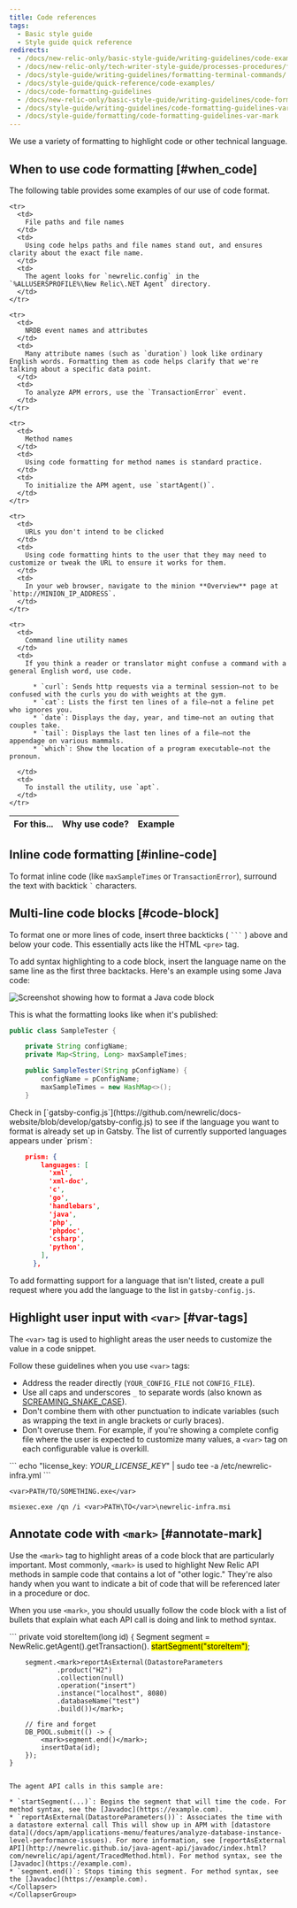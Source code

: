 ```yaml
---
title: Code references
tags:
  - Basic style guide
  - Style guide quick reference
redirects:
  - /docs/new-relic-only/basic-style-guide/writing-guidelines/code-examples
  - /docs/new-relic-only/tech-writer-style-guide/processes-procedures/formatting-terminal-commands
  - /docs/style-guide/writing-guidelines/formatting-terminal-commands/
  - /docs/style-guide/quick-reference/code-examples/
  - /docs/code-formatting-guidelines
  - /docs/new-relic-only/basic-style-guide/writing-guidelines/code-formatting-guidelines
  - /docs/style-guide/writing-guidelines/code-formatting-guidelines-var-mark
  - /docs/style-guide/formatting/code-formatting-guidelines-var-mark
---
```


We use a variety of formatting to highlight code or other technical language. 

## When to use code formatting [#when_code]

The following table provides some examples of our use of code format.

<table>
  <thead>
    <tr>
      <th width={200}>
        For this...
      </th>
      <th>
        Why use code?
      </th>
      <th>
        Example
      </th>
    </tr>
  </thead>

  <tbody>
      
    <tr>
      <td>
        File paths and file names
      </td>
      <td>
        Using code helps paths and file names stand out, and ensures clarity about the exact file name.
      </td>
      <td>
        The agent looks for `newrelic.config` in the `%ALLUSERSPROFILE%\New Relic\.NET Agent` directory.
      </td>
    </tr>

    <tr>
      <td>
        NRDB event names and attributes
      </td>
      <td>
        Many attribute names (such as `duration`) look like ordinary English words. Formatting them as code helps clarify that we're talking about a specific data point.
      </td>
      <td>
        To analyze APM errors, use the `TransactionError` event.
      </td>
    </tr>

    <tr>
      <td>
        Method names
      </td>
      <td>
        Using code formatting for method names is standard practice.
      </td>
      <td>
        To initialize the APM agent, use `startAgent()`.
      </td>
    </tr>

    <tr>
      <td>
        URLs you don't intend to be clicked
      </td>
      <td>
        Using code formatting hints to the user that they may need to customize or tweak the URL to ensure it works for them.
      </td>
      <td>
        In your web browser, navigate to the minion **Overview** page at `http://MINION_IP_ADDRESS`.
      </td>
    </tr>

    <tr>
      <td>
        Command line utility names
      </td>
      <td>
        If you think a reader or translator might confuse a command with a general English word, use code. 

          * `curl`: Sends http requests via a terminal session–not to be confused with the curls you do with weights at the gym.
          * `cat`: Lists the first ten lines of a file–not a feline pet who ignores you.
          * `date`: Displays the day, year, and time–not an outing that couples take.
          * `tail`: Displays the last ten lines of a file–not the appendage on various mammals.
          * `which`: Show the location of a program executable–not the pronoun.

      </td>
      <td>
        To install the utility, use `apt`.
      </td>
    </tr>

  </tbody>
</table>

## Inline code formatting [#inline-code]

To format inline code (like `maxSampleTimes` or `TransactionError`), surround the text with backtick `` ` `` characters. 

## Multi-line code blocks [#code-block]
  
To format one or more lines of code, insert three backticks ( `` ``` `` ) above and below your code. This essentially acts like the HTML `<pre>` tag.

<CollapserGroup>
  <Collapser
    id="synax-highlight-example"
    title="Syntax highlighting example"
  >
  To add syntax highlighting to a code block, insert the language name on the same line as the first three backtacks. Here's an example using some Java code:

  ![Screenshot showing how to format a Java code block](./images/code-examples.png "Screenshot showing how to format a Java code block")
  
  This is what the formatting looks like when it's published:
  
  ```java
  public class SampleTester {
  
      private String configName;
      private Map<String, Long> maxSampleTimes;
  
      public SampleTester(String pConfigName) {
          configName = pConfigName;
          maxSampleTimes = new HashMap<>();
      }
  ```
  </Collapser>
  <Collapser
    id="add-syntax-highlighting"
    title="Adding language support for syntax highlighting"
  >
  Check in [`gatsby-config.js`](https://github.com/newrelic/docs-website/blob/develop/gatsby-config.js) to see if the language you want to format is already set up in Gatsby. The list of currently supported languages appears under `prism`:

  ```json
      prism: {
          languages: [
            'xml',
            'xml-doc',
            'c',
            'go',
            'handlebars',
            'java',
            'php',
            'phpdoc',
            'csharp',
            'python',
          ],
        },
  ```
  
  To add formatting support for a language that isn't listed, create a pull request where you add the language to the list in `gatsby-config.js`. 
  </Collapser>
</CollapserGroup>


## Highlight user input with `<var>` [#var-tags]

The `<var>` tag is used to highlight areas the user needs to customize the value in a code snippet.

Follow these guidelines when you use `<var>` tags:

* Address the reader directly (`YOUR_CONFIG_FILE` not `CONFIG_FILE`).
* Use all caps and underscores `_` to separate words (also known as [SCREAMING_SNAKE_CASE](https://github.com/rubocop-hq/ruby-style-guide#screaming-snake-case)).
* Don't combine them with other punctuation to indicate variables (such as wrapping the text in angle brackets or curly braces).
* Don't overuse them. For example, if you're showing a complete config file where the user is expected to customize many values, a `<var>` tag on each configurable value is overkill.

<CollapserGroup>
  <Collapser
    id="var-tag-examples"
    title="Examples of using the <var> tag"
  >
  ```
  echo "license_key: <var>YOUR_LICENSE_KEY</var>" | sudo tee -a /etc/newrelic-infra.yml
  ```
  
  ```
  <var>PATH/TO/SOMETHING.exe</var>
  ```
  
  ```
  msiexec.exe /qn /i <var>PATH\TO</var>\newrelic-infra.msi
  ```
  </Collapser>
</CollapserGroup>

## Annotate code with `<mark>` [#annotate-mark]

Use the `<mark>` tag to highlight areas of a code block that are particularly important. Most commonly, `<mark>` is used to highlight New Relic API methods in sample code that contains a lot of "other logic." They're also handy when you want to indicate a bit of code that will be referenced later in a procedure or doc. 

When you use `<mark>`, you should usually follow the code block with a list of bullets that explain what each API call is doing and link to method syntax. 

<CollapserGroup>
  <Collapser
    id="mark-tag-example"
    title="Example of using the <mark> tag"
  >
  ```
    private void storeItem(long id) {
      Segment segment = NewRelic.getAgent().getTransaction(). <mark>startSegment("storeItem")</mark>;
  
        segment.<mark>reportAsExternal(DatastoreParameters
                .product("H2")
                .collection(null)
                .operation("insert")
                .instance("localhost", 8080)
                .databaseName("test")
                .build())</mark>;
  
        // fire and forget
        DB_POOL.submit(() -> {
            <mark>segment.end()</mark>;
            insertData(id);
        });
    }
  ```
  
  The agent API calls in this sample are:
  
  * `startSegment(...)`: Begins the segment that will time the code. For method syntax, see the [Javadoc](https://example.com).
  * `reportAsExternal(DatastoreParameters())`: Associates the time with a datastore external call This will show up in APM with [datastore data](/docs/apm/applications-menu/features/analyze-database-instance-level-performance-issues). For more information, see [reportAsExternal API](http://newrelic.github.io/java-agent-api/javadoc/index.html?com/newrelic/api/agent/TracedMethod.html). For method syntax, see the [Javadoc](https://example.com).
  * `segment.end()`: Stops timing this segment. For method syntax, see the [Javadoc](https://example.com).
  </Collapser>
</CollapserGroup>

